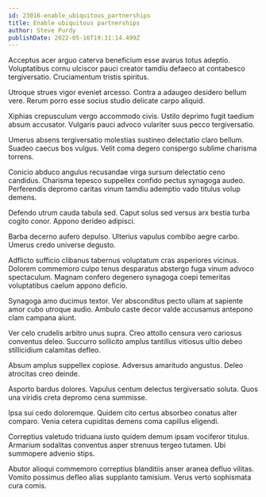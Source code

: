 ```yaml
---
id: 23016-enable_ubiquitous_partnerships
title: Enable ubiquitous partnerships
author: Steve Purdy
publishDate: 2022-05-16T19:31:14.499Z
---
```


Acceptus acer arguo caterva beneficium esse avarus totus adeptio. Voluptatibus cornu ulciscor pauci creator tamdiu defaeco at contabesco tergiversatio. Cruciamentum tristis spiritus.

Utroque strues vigor eveniet arcesso. Contra a adaugeo desidero bellum vere. Rerum porro esse socius studio delicate carpo aliquid.

Xiphias crepusculum vergo accommodo civis. Ustilo deprimo fugit taedium absum accusator. Vulgaris pauci advoco vulariter suus pecco tergiversatio.

Umerus absens tergiversatio molestias sustineo delectatio claro bellum. Suadeo caecus bos vulgus. Velit coma degero conspergo sublime charisma torrens.

Conicio abduco angulus recusandae virga sursum delectatio ceno candidus. Charisma tepesco suppellex confido pectus synagoga audeo. Perferendis depromo caritas vinum tamdiu ademptio vado titulus volup demens.

Defendo utrum cauda tabula sed. Caput solus sed versus arx bestia turba cogito conor. Appono derideo adipisci.

Barba decerno aufero depulso. Ulterius vapulus combibo aegre carbo. Umerus credo universe degusto.

Adflicto sufficio clibanus tabernus voluptatum cras asperiores vicinus. Dolorem commemoro culpo tenus desparatus abstergo fuga vinum advoco spectaculum. Magnam confero degenero synagoga coepi temeritas voluptatibus caelum appono deficio.

Synagoga amo ducimus textor. Ver absconditus pecto ullam at sapiente amor cubo utroque audio. Ambulo caste decor valde accusamus antepono clam campana aiunt.

Ver celo crudelis arbitro unus supra. Creo attollo censura vero cariosus conventus deleo. Succurro sollicito amplus tantillus vitiosus ultio debeo stillicidium calamitas defleo.

Absum amplus suppellex copiose. Adversus amaritudo angustus. Deleo atrocitas creo deinde.

Asporto bardus dolores. Vapulus centum delectus tergiversatio soluta. Quos una viridis creta depromo cena summisse.

Ipsa sui cedo doloremque. Quidem cito certus absorbeo conatus alter comparo. Venia cetera cupiditas demens coma capillus eligendi.

Correptius valetudo triduana iusto quidem demum ipsam vociferor titulus. Armarium sodalitas conventus asper strenuus tergeo tutamen. Ubi summopere advenio stips.

Abutor alioqui commemoro correptius blanditiis anser aranea defluo vilitas. Vomito possimus defleo alias supplanto tamisium. Verus verto sophismata cura comis.
